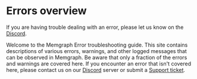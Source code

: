 
# Errors overview

<Callout type="info">
If you are having trouble dealing with an error, please let us know on the <a href="https://www.discord.gg/memgraph"
target="_blank">Discord</a>.
</Callout>

Welcome to the Memgraph Error troubleshooting guide. This site contains
descriptions of various errors, warnings, and other logged messages that can be
observed in Memgraph. Be aware that only a fraction of the errors and warnings
are covered here. If you encounter an error that isn't covered here, please
contact us on our [Discord](https://www.discord.gg/memgraph) server or
submit a [Support ticket](https://support.memgraph.com).

